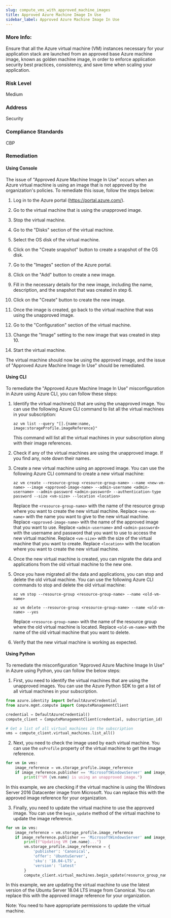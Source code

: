 ```yaml
---
slug: compute_vms_with_approved_machine_images
title: Approved Azure Machine Image In Use
sidebar_label: Approved Azure Machine Image In Use
---
```


### More Info:

Ensure that all the Azure virtual machine (VM) instances necessary for your application stack are launched from an approved base Azure machine image, known as golden machine image, in order to enforce application security best practices, consistency, and save time when scaling your application.

### Risk Level

Medium

### Address

Security

### Compliance Standards

CBP
### Remediation

#### Using Console

The issue of "Approved Azure Machine Image In Use" occurs when an Azure virtual machine is using an image that is not approved by the organization's policies. To remediate this issue, follow the steps below:

1. Log in to the Azure portal (https://portal.azure.com/).

2. Go to the virtual machine that is using the unapproved image.

3. Stop the virtual machine.

4. Go to the "Disks" section of the virtual machine.

5. Select the OS disk of the virtual machine.

6. Click on the "Create snapshot" button to create a snapshot of the OS disk.

7. Go to the "Images" section of the Azure portal.

8. Click on the "Add" button to create a new image.

9. Fill in the necessary details for the new image, including the name, description, and the snapshot that was created in step 6.

10. Click on the "Create" button to create the new image.

11. Once the image is created, go back to the virtual machine that was using the unapproved image.

12. Go to the "Configuration" section of the virtual machine.

13. Change the "Image" setting to the new image that was created in step 10.

14. Start the virtual machine.

The virtual machine should now be using the approved image, and the issue of "Approved Azure Machine Image In Use" should be remediated.

#### Using CLI

To remediate the "Approved Azure Machine Image In Use" misconfiguration in Azure using Azure CLI, you can follow these steps:

1. Identify the virtual machine(s) that are using the unapproved image. You can use the following Azure CLI command to list all the virtual machines in your subscription:

   ```
   az vm list --query "[].{name:name, image:storageProfile.imageReference}"
   ```

   This command will list all the virtual machines in your subscription along with their image references.

2. Check if any of the virtual machines are using the unapproved image. If you find any, note down their names.

3. Create a new virtual machine using an approved image. You can use the following Azure CLI command to create a new virtual machine:

   ```
   az vm create --resource-group <resource-group-name> --name <new-vm-name> --image <approved-image-name> --admin-username <admin-username> --admin-password <admin-password> --authentication-type password --size <vm-size> --location <location>
   ```

   Replace the `<resource-group-name>` with the name of the resource group where you want to create the new virtual machine. Replace `<new-vm-name>` with the name you want to give to the new virtual machine. Replace `<approved-image-name>` with the name of the approved image that you want to use. Replace `<admin-username>` and `<admin-password>` with the username and password that you want to use to access the new virtual machine. Replace `<vm-size>` with the size of the virtual machine that you want to create. Replace `<location>` with the location where you want to create the new virtual machine.

4. Once the new virtual machine is created, you can migrate the data and applications from the old virtual machine to the new one.

5. Once you have migrated all the data and applications, you can stop and delete the old virtual machine. You can use the following Azure CLI commands to stop and delete the old virtual machine:

   ```
   az vm stop --resource-group <resource-group-name> --name <old-vm-name>
   ```

   ```
   az vm delete --resource-group <resource-group-name> --name <old-vm-name> --yes
   ```

   Replace `<resource-group-name>` with the name of the resource group where the old virtual machine is located. Replace `<old-vm-name>` with the name of the old virtual machine that you want to delete.

6. Verify that the new virtual machine is working as expected.

#### Using Python

To remediate the misconfiguration "Approved Azure Machine Image In Use" in Azure using Python, you can follow the below steps:

1. First, you need to identify the virtual machines that are using the unapproved images. You can use the Azure Python SDK to get a list of all virtual machines in your subscription.

```python
from azure.identity import DefaultAzureCredential
from azure.mgmt.compute import ComputeManagementClient

credential = DefaultAzureCredential()
compute_client = ComputeManagementClient(credential, subscription_id)

# Get a list of all virtual machines in the subscription
vms = compute_client.virtual_machines.list_all()
```

2. Next, you need to check the image used by each virtual machine. You can use the `osProfile` property of the virtual machine to get the image reference.

```python
for vm in vms:
    image_reference = vm.storage_profile.image_reference
    if image_reference.publisher == 'MicrosoftWindowsServer' and image_reference.offer == 'WindowsServer' and image_reference.sku == '2016-Datacenter':
        print(f"VM {vm.name} is using an unapproved image.")
```

In this example, we are checking if the virtual machine is using the Windows Server 2016 Datacenter image from Microsoft. You can replace this with the approved image reference for your organization.

3. Finally, you need to update the virtual machine to use the approved image. You can use the `begin_update` method of the virtual machine to update the image reference.

```python
for vm in vms:
    image_reference = vm.storage_profile.image_reference
    if image_reference.publisher == 'MicrosoftWindowsServer' and image_reference.offer == 'WindowsServer' and image_reference.sku == '2016-Datacenter':
        print(f"Updating VM {vm.name}...")
        vm.storage_profile.image_reference = {
            'publisher': 'Canonical',
            'offer': 'UbuntuServer',
            'sku': '18.04-LTS',
            'version': 'latest'
        }
        compute_client.virtual_machines.begin_update(resource_group_name, vm.name, vm)
```

In this example, we are updating the virtual machine to use the latest version of the Ubuntu Server 18.04 LTS image from Canonical. You can replace this with the approved image reference for your organization.

Note: You need to have appropriate permissions to update the virtual machine.



